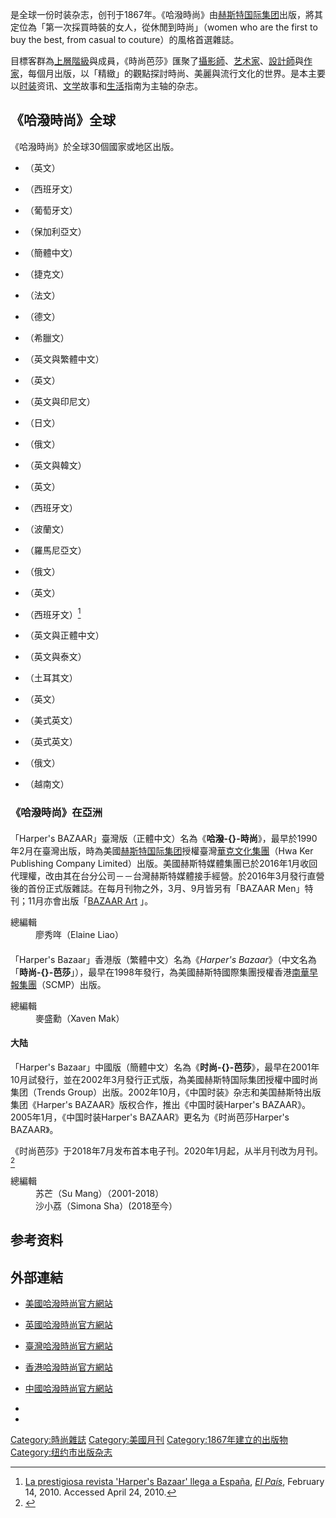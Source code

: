 {{Distinguish|哈泼斯杂志}}

{{noteTA
|T=zh-tw:哈潑時尚; zh-cn:时尚芭莎; zh-hk:時尚芭莎;
|1=zh-tw:哈潑時尚; zh-cn:时尚芭莎; zh-hk:時尚芭莎;
|2=zh-tw:赫茲;zh-cn:赫斯特;
}}
{{Infobox Magazine
| title              = 时尚芭莎<br>{{small|{{lang|en|''Harper's Bazaar''}}}}
| image_file         = Toni Frissell, Llamas, Cusco, Peru, 1952.jpg
| image_size         = 
| image_caption      = 1952年《时尚芭莎》封面
| company            = [[赫斯特国际集团|赫斯特国际集团]]
| paid_circulation   = 
| unpaid_circulation = 
| total_circulation  = 734,504<ref>{{cite web |url= http://abcas3.auditedmedia.com/ecirc/magtitlesearch.asp |title= eCirc for Consumer Magazines |date= June 30, 2012 |publisher= [[Alliance_for_Audited_Media|Alliance for Audited Media]] |accessdate= December 2, 2012 |archive-url= https://archive.is/20170123200306/http://abcas3.auditedmedia.com/ecirc/magtitlesearch.asp |archive-date= 2017-01-23 |dead-url= yes }}</ref> 
| circulation_year   = 2012
| frequency          = 月刊
| language           = [[英语|英语]]
| category           = [[时尚|时尚]]、[[生活|生活]]
| editor             = 首任總編輯：{{link-en|瑪麗·L·布斯|Mary Louise Booth}}<br>{{link-en|格伦达·贝利|Glenda Bailey}}（美國版）<br>賈絲婷·皮卡蒂（英國版）<br>廖秀哖（臺灣版）<br>麥盛勳（香港版）<br>沙小荔（中國版）
| editor_title       = [[總編輯|總編輯]]
| firstdate          = {{start date|1867|11|2}}
| country            = {{USA}}
| website            = {{URL|http://www.harpersbazaar.com}}
}}
{{中文譯名
| image = 
| caption = 
| english = Harper's Bazaar
| putonghua = 时尚芭莎
| taiwan = 哈潑時尚
| cantonese = 時尚芭莎
| other =
|}}

{{作品地區用詞|cn = 时尚芭莎|tw = 哈潑時尚|hk = 時尚芭莎|name=''Harper's Bazaar''}}是全球一份时装杂志，创刊于1867年。《哈潑時尚》由[[赫斯特国际集团|赫斯特国际集团]]出版，將其定位為「第一次採買時裝的女人，從休閒到時尚」（women who are the first to buy the best, from casual to couture）的風格首選雜誌。

目標客群為[[上流社會|上層階級]]與{{link-en|上中層階級|Upper middle class}}成員，《時尚芭莎》匯聚了[[攝影師|攝影師]]、[[艺术家|艺术家]]、[[时装设计|設計師]]與[[作家|作家]]，每個月出版，以「精緻」的觀點探討時尚、美麗與流行文化的世界。是本主要以[[时装|时装]]资讯、[[文学|文学]]故事和[[生活|生活]]指南为主轴的杂志。

== 《哈潑時尚》全球 ==
《哈潑時尚》於全球30個國家或地区出版。
<div style="-moz-column-count:2">
*{{flag|Australia}}（英文）
*{{flag|Argentina}}（西班牙文）
*{{flag|Brazil}}（葡萄牙文）
*{{flag|Bulgaria}}（保加利亞文）
*{{flag|China mainland}} （簡體中文）
*{{flag|Czech Republic}}（捷克文）
*{{flag|France}}（法文）
*{{flag|Germany}}（德文）
*{{flag|Greece}}（希臘文）
*{{flag|Hong Kong}}（英文與繁體中文）
*{{flag|India}}（英文）
*{{flag|Indonesia}}（英文與印尼文）
*{{flag|Japan}}（日文）
*{{flag|Kazakhstan}}（俄文）
*{{flag|South Korea}}（英文與韓文）
*{{flag|Malaysia}}（英文）
*{{flag|Mexico}}（西班牙文）
*{{flag|Poland}}（波蘭文） 
*{{flag|Romania}}（羅馬尼亞文）
*{{flag|Russia}}（俄文）
*{{flag|Singapore}}（英文）
*{{flag|Spain}}（西班牙文）<ref>[http://www.elpais.com/articulo/sociedad/prestigiosa/revista/Harper/s/Bazaar/llega/Espana/elpepugen/20100214elpepusoc_1/Tes La prestigiosa revista 'Harper's Bazaar' llega a España], ''[[El_País|El País]]'', February 14, 2010. Accessed April 24, 2010.</ref>
*{{flag|Taiwan}}（英文與正體中文）
*{{flag|Thailand}}（英文與泰文）
*{{flag|Turkey}}（土耳其文）
*{{flag|United Arab Emirates}}（英文）
*{{flag|United States of America}}（美式英文）
*{{flag|United Kingdom}}（英式英文）
*{{flag|Ukraine}}（俄文）
*{{flag|Vietnam}}（越南文）
</div>

=== 《哈潑時尚》在亞洲 ===
==== {{TW}} ====
「Harper's BAZAAR」臺灣版（正體中文）名為《'''哈潑-{}-時尚'''》，最早於1990年2月在臺灣出版，時為美國[[赫斯特国际集团|赫斯特国际集团]]授權臺灣[[華克文化集團|華克文化集團]]（Hwa Ker Publishing Company Limited）出版。美國赫斯特媒體集團已於2016年1月收回代理權，改由其在台分公司－－台灣赫斯特媒體接手經營。於2016年3月發行直營後的首份正式版雜誌。在每月刊物之外，3月、9月皆另有「BAZAAR Men」特刊；11月亦會出版「[https://www.harpersbazaar.com/tw/culture/exhibition/g24107326/miwa-komatsu-for-bazaar-art-taiwan-cover-2018/ BAZAAR Art] {{Wayback|url=https://www.harpersbazaar.com/tw/culture/exhibition/g24107326/miwa-komatsu-for-bazaar-art-taiwan-cover-2018/ |date=20201021224625 }}」。
; 總編輯
: 廖秀哖（Elaine Liao）
==== {{HK}} ====
「Harper's Bazaar」香港版（繁體中文）名為《''Harper's Bazaar''》（中文名為「'''時尚-{}-芭莎'''」），最早在1998年發行，為美國赫斯特國際集團授權香港[[南華早報集團|南華早報集團]]（SCMP）出版。
; 總編輯
: 麥盛勳（Xaven Mak）
==== {{CHN}}大陆 ====
「Harper's Bazaar」中國版（簡體中文）名為《'''时尚-{}-芭莎'''》，最早在2001年10月試發行，並在2002年3月發行正式版，為美國赫斯特国际集团授權中國时尚集团（Trends Group）出版。2002年10月，《中国时装》杂志和美国赫斯特出版集团《Harper's BAZAAR》版权合作，推出《中国时装Harper's BAZAAR》。2005年1月，《中国时装Harper's BAZAAR》更名为《时尚芭莎Harper's BAZAAR》。

《时尚芭莎》于2018年7月发布首本电子刊。2020年1月起，从半月刊改为月刊。<ref>{{cite web |title=时尚芭莎两本月刊缩减为一本 纸媒除了节源还有其他出路吗 |url=https://fashion.sina.com.cn/s/fo/2019-12-26/1205/doc-iihnzahk0083380.shtml |website=新浪时尚 |date=2019年12月26日 |access-date=2022-04-19 |archive-date=2019-12-30 |archive-url=https://web.archive.org/web/20191230023155/https://fashion.sina.com.cn/s/fo/2019-12-26/1205/doc-iihnzahk0083380.shtml }}</ref>
; 總編輯
: 苏芒（Su Mang）（2001-2018）
: 沙小荔（Simona Sha）(2018至今）

== 参考资料 ==
{{reflist}}

== 外部連結 ==
*{{en-us}}[https://web.archive.org/web/20111228080044/http://www.harpersbazaar.com/ 美國哈潑時尚官方網站]
*{{en-gb}}[http://www.harpersbazaar.co.uk 英國哈潑時尚官方網站] {{Wayback|url=http://www.harpersbazaar.co.uk/ |date=20210302033103 }}
*{{zh-tw}}[http://www.bazaar.com.tw 臺灣哈潑時尚官方網站] {{Wayback|url=http://www.bazaar.com.tw/ |date=20151022140447 }}
*{{zh-hk}}[http://www.harpersbazaar.com.hk 香港哈潑時尚官方網站] {{Wayback|url=http://www.harpersbazaar.com.hk/ |date=20210327232736 }}
*{{zh-cn}}[https://web.archive.org/web/20190113232139/http://www.bazaartrends.com.cn/ 中國哈潑時尚官方網站]
*{{facebook|BAZAAR.TW|BAZAAR 哈潑時尚}}
*{{instagram|harpersbazaar_tw/|harpersbazaar_tw}}

{{DEFAULTSORT:Harper's Bazaar}}

[[Category:時尚雜誌|Category:時尚雜誌]]
[[Category:美國月刊|Category:美國月刊]]
[[Category:1867年建立的出版物|Category:1867年建立的出版物]]
[[Category:纽约市出版杂志|Category:纽约市出版杂志]]